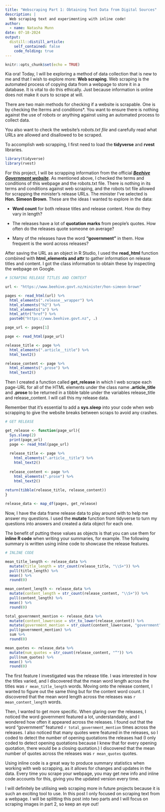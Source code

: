 ```yaml
---
title: "Webscraping Part 1: Obtaining Text Data from Digital Sources"
description: |
  Web scraping text and experimenting with inline code!
author:
  - name: Natasha Munn 
date: 07-18-2024
output:
  distill::distill_article:
    self_contained: false
    code_folding: true
---
```


```r
knitr::opts_chunk$set(echo = TRUE)
```

Kia ora! Today, I will be exploring a method of data collection that is new to me and that I wish to explore more: **Web scraping**. Web scraping is the automated process of copying data from a webpage to store it in a database. It is vital to do this ethically. Just because information is online does not make it ours to scrape at will. 

There are two main methods for checking if a website is scrapable. One is by checking the Iterms and conditions*. You want to ensure there is nothing against the use of robots or anything against using an automated process to collect data.

You also want to check the website’s *robots.txt file* and carefully read what URLs are allowed and disallowed to be scraped.

To accomplish web scrapping, I first need to load the **tidyverse** and **rvest** libraries.

```r

library(tidyverse)
library(rvest)

```

For this project, I will be scrapping information from the official [***Beehive Government website***](https://www.beehive.govt.nz/minister/hon-simeon-brown). As mentioned above, I checked the terms and conditions of this webpage and the robots.txt file. There is nothing in its terms and conditions against web scraping, and the robots txt file allowed for scrapping the minister's release URLs. The minister I've selected is **Hon. Simeon Brown**. These are the ideas I wanted to explore in the data:

* **Word count** for both release titles and release content. How do they vary in length?

* The releases have a lot of **quotation marks** from people's quotes. How often do the releases quote someone on average?

* Many of the releases have the word **"government"** in them. How frequent is the word across releases?

After saving the URL as an object in R Studio, I used the **read_html** function combined with **html_elements and attr** to gather information on release titles and content. I got the class information to obtain these by inspecting the webpage on Google.

```r

# SCRAPING RELEASE TITLES AND CONTEXT

url <- "https://www.beehive.govt.nz/minister/hon-simeon-brown"

pages <- read_html(url) %>%
  html_elements(".release__wrapper") %>%
  html_elements("h2") %>%
  html_elements("a") %>%
  html_attr("href") %>%
  paste0("https://www.beehive.govt.nz", .)

page_url <- pages[1]

page <- read_html(page_url)

release_title <- page %>%
  html_elements(".article__title") %>%
  html_text2()

release_content <- page %>%
  html_elements(".prose") %>%
  html_text2()

```

Then I created a function called **get_release** in which I web scrape each page-URL for all of the HTML elements under the class name **.article_title** and **.prose** to be returned in a tibble table under the variables release_title and release_content. I will call this my release data.

Remember that it's essential to add a **sys.sleep** into your code when web scrapping to give the website breaks between scraps to avoid any crashes.

```r

# GET RELEASE

get_release <- function(page_url){
  Sys.sleep(2)
  print(page_url)
  page <- read_html(page_url)
  
  release_title <- page %>%
    html_elements(".article__title") %>%
    html_text2()
  
  release_content <- page %>%
    html_elements(".prose") %>%
    html_text2()
  
return(tibble(release_title, release_content))  
}

release_data <- map_df(pages, get_release)

```

Now, I have the data frame release data to play around with to help me answer my questions. I used the **mutate** function from tidyverse to turn my questions into answers and created a data object for each one. 

The benefit of putting these values as objects is that you can use them for **inline R code** when writing your summaries, for example. The following summary is written using inline code to showcase the release features.

```r

# INLINE CODE

mean_title_length <- release_data %>%
  mutate(title_length = str_count(release_title, "\\S+")) %>%
  pull(title_length) %>%
  mean() %>%
  round(0)

mean_content_length <- release_data %>%
  mutate(content_length = str_count(release_content, "\\S+")) %>%
  pull(content_length) %>%
  mean() %>%
  round(0)

total_government_mention <- release_data %>%
  mutate(content_lowercase = str_to_lower(release_content)) %>% 
  mutate(government_mention = str_count(content_lowercase, "government")) %>%
  pull(government_mention) %>%
  sum %>%
  round(0)

mean_quotes <- release_data %>%
  mutate(num_quotes = str_count(release_content, "“")) %>%
  pull(num_quotes) %>%
  mean() %>%
  round(0)

```

The first feature I investigated was the release title. I was interested in how the titles varied, and I discovered that the mean word length across the titles was `r mean_title_length` words. Moving onto the release content, I wanted to figure out the same thing but for the content word count. I discovered that the mean word length across the releases was `r mean_content_length` words.

Then, I wanted to get more specific. When glaring over the releases, I noticed the word government featured a lot, understandably, and I wondered how often it appeared across the releases. I found out that the word "government" featured `r total_government_mention` times across the releases. I also noticed that many quotes were featured in the releases, so I coded to detect the number of opening quotations the releases had (I only coded to detect opening quotations because I knew that for every opening quotation, there would be a closing quotation.) I discovered that the mean number of quotes across the releases was `r mean_quotes` quotes.

Using inline code is a great way to produce summary statistics when working with web scrapping, as it allows for changes and updates in the data. Every time you scrape your webpage, you may get new info and inline code accounts for this, giving you the updated version every time.

I will definitely be utilising web scraping more in future projects because it is such an exciting tool to use. In this post I only focused on scraping text from a webpage. I will be splitting this post into two parts and I will focus on scraping images in part 2, so keep an eye out!